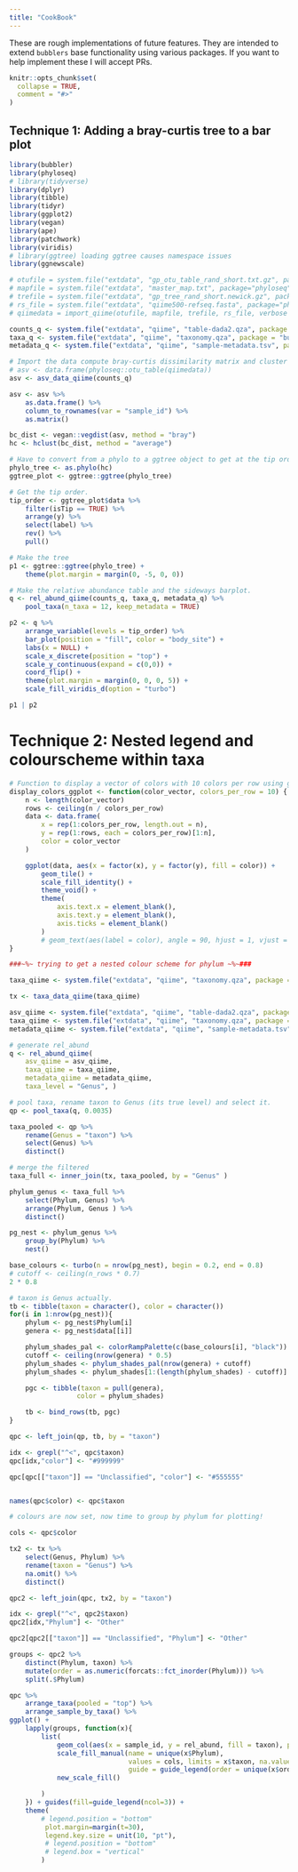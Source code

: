 ```yaml
---
title: "CookBook"
---
```


These are rough implementations of future features. They are intended to extend `bubblers` base functionality using various packages. If you want to help implement these I will accept PRs.


```r
knitr::opts_chunk$set(
  collapse = TRUE,
  comment = "#>"
)
```

## Technique 1: Adding a bray-curtis tree to a bar plot

```r
library(bubbler)
library(phyloseq)
# library(tidyverse)
library(dplyr)
library(tibble)
library(tidyr)
library(ggplot2)
library(vegan)
library(ape)
library(patchwork)
library(viridis)
# library(ggtree) loading ggtree causes namespace issues
library(ggnewscale)
```


```r
# otufile = system.file("extdata", "gp_otu_table_rand_short.txt.gz", package="phyloseq")
# mapfile = system.file("extdata", "master_map.txt", package="phyloseq")
# trefile = system.file("extdata", "gp_tree_rand_short.newick.gz", package="phyloseq")
# rs_file = system.file("extdata", "qiime500-refseq.fasta", package="phyloseq")
# qiimedata = import_qiime(otufile, mapfile, trefile, rs_file, verbose = FALSE)

counts_q <- system.file("extdata", "qiime", "table-dada2.qza", package = "bubbler")
taxa_q <- system.file("extdata", "qiime", "taxonomy.qza", package = "bubbler")
metadata_q <- system.file("extdata", "qiime", "sample-metadata.tsv", package = "bubbler")

# Import the data compute bray-curtis dissimilarity matrix and cluster
# asv <- data.frame(phyloseq::otu_table(qiimedata))
asv <- asv_data_qiime(counts_q)

asv <- asv %>%
    as.data.frame() %>%
    column_to_rownames(var = "sample_id") %>%
    as.matrix()

bc_dist <- vegan::vegdist(asv, method = "bray")
hc <- hclust(bc_dist, method = "average")

# Have to convert from a phylo to a ggtree object to get at the tip order. 
phylo_tree <- as.phylo(hc)
ggtree_plot <- ggtree::ggtree(phylo_tree)

# Get the tip order.
tip_order <- ggtree_plot$data %>%
    filter(isTip == TRUE) %>%
    arrange(y) %>%
    select(label) %>%
    rev() %>%
    pull()

# Make the tree
p1 <- ggtree::ggtree(phylo_tree) +
    theme(plot.margin = margin(0, -5, 0, 0))

# Make the relative abundance table and the sideways barplot.
q <- rel_abund_qiime(counts_q, taxa_q, metadata_q) %>%
    pool_taxa(n_taxa = 12, keep_metadata = TRUE)

p2 <- q %>%
    arrange_variable(levels = tip_order) %>%
    bar_plot(position = "fill", color = "body_site") +
    labs(x = NULL) +
    scale_x_discrete(position = "top") +
    scale_y_continuous(expand = c(0,0)) +
    coord_flip() +
    theme(plot.margin = margin(0, 0, 0, 5)) + 
    scale_fill_viridis_d(option = "turbo")

p1 | p2
```

# Technique 2: Nested legend and colourscheme within taxa


```r

# Function to display a vector of colors with 10 colors per row using ggplot2
display_colors_ggplot <- function(color_vector, colors_per_row = 10) {
    n <- length(color_vector)
    rows <- ceiling(n / colors_per_row)
    data <- data.frame(
        x = rep(1:colors_per_row, length.out = n),
        y = rep(1:rows, each = colors_per_row)[1:n],
        color = color_vector
    )

    ggplot(data, aes(x = factor(x), y = factor(y), fill = color)) +
        geom_tile() +
        scale_fill_identity() +
        theme_void() +
        theme(
            axis.text.x = element_blank(),
            axis.text.y = element_blank(),
            axis.ticks = element_blank()
        )
        # geom_text(aes(label = color), angle = 90, hjust = 1, vjust = 0.5, size = 3)
}

###~%~ trying to get a nested colour scheme for phylum ~%~###

taxa_qiime <- system.file("extdata", "qiime", "taxonomy.qza", package = "bubbler")

tx <- taxa_data_qiime(taxa_qiime)

asv_qiime <- system.file("extdata", "qiime", "table-dada2.qza", package = "bubbler")
taxa_qiime <- system.file("extdata", "qiime", "taxonomy.qza", package = "bubbler")
metadata_qiime <- system.file("extdata", "qiime", "sample-metadata.tsv", package = "bubbler")

# generate rel_abund
q <- rel_abund_qiime(
    asv_qiime = asv_qiime,
    taxa_qiime = taxa_qiime,
    metadata_qiime = metadata_qiime,
    taxa_level = "Genus", )

# pool taxa, rename taxon to Genus (its true level) and select it.
qp <- pool_taxa(q, 0.0035)

taxa_pooled <- qp %>%
    rename(Genus = "taxon") %>%
    select(Genus) %>%
    distinct()

# merge the filtered
taxa_full <- inner_join(tx, taxa_pooled, by = "Genus" )

phylum_genus <- taxa_full %>%
    select(Phylum, Genus) %>%
    arrange(Phylum, Genus ) %>%
    distinct()

pg_nest <- phylum_genus %>%
    group_by(Phylum) %>%
    nest()

base_colours <- turbo(n = nrow(pg_nest), begin = 0.2, end = 0.8)
# cutoff <- ceiling(n_rows * 0.7)
2 * 0.8

# taxon is Genus actually.
tb <- tibble(taxon = character(), color = character())
for(i in 1:nrow(pg_nest)){
    phylum <- pg_nest$Phylum[i]
    genera <- pg_nest$data[[i]]

    phylum_shades_pal <- colorRampPalette(c(base_colours[i], "black"))
    cutoff <- ceiling(nrow(genera) * 0.5)
    phylum_shades <- phylum_shades_pal(nrow(genera) + cutoff)
    phylum_shades <- phylum_shades[1:(length(phylum_shades) - cutoff)]

    pgc <- tibble(taxon = pull(genera),
                 color = phylum_shades)

    tb <- bind_rows(tb, pgc)
}

qpc <- left_join(qp, tb, by = "taxon")

idx <- grepl("^<", qpc$taxon)
qpc[idx,"color"] <- "#999999"

qpc[qpc[["taxon"]] == "Unclassified", "color"] <- "#555555"


names(qpc$color) <- qpc$taxon

# colours are now set, now time to group by phylum for plotting!

cols <- qpc$color

tx2 <- tx %>%
    select(Genus, Phylum) %>%
    rename(taxon = "Genus") %>%
    na.omit() %>%
    distinct()

qpc2 <- left_join(qpc, tx2, by = "taxon")

idx <- grepl("^<", qpc2$taxon)
qpc2[idx,"Phylum"] <- "Other"

qpc2[qpc2[["taxon"]] == "Unclassified", "Phylum"] <- "Other"

groups <- qpc2 %>%
    distinct(Phylum, taxon) %>%
    mutate(order = as.numeric(forcats::fct_inorder(Phylum))) %>%
    split(.$Phylum)

qpc %>%
    arrange_taxa(pooled = "top") %>%
    arrange_sample_by_taxa() %>%
ggplot() +
    lapply(groups, function(x){
        list(
            geom_col(aes(x = sample_id, y = rel_abund, fill = taxon), position = "fill"),
            scale_fill_manual(name = unique(x$Phylum),
                              values = cols, limits = x$taxon, na.value = "transparent",
                              guide = guide_legend(order = unique(x$order))),
            new_scale_fill()

        )
    }) + guides(fill=guide_legend(ncol=3)) +
    theme(
        # legend.position = "bottom"
         plot.margin=margin(t=30),
         legend.key.size = unit(10, "pt"),
         # legend.position = "bottom"
         # legend.box = "vertical"
        )



```


